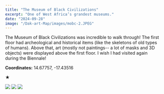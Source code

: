 ```yaml
---
title: "The Museum of Black Civilizations"
excerpt: "One of West Africa’s grandest museums."
date: "2024-09-28"
image: "/Dak-art-Map/images/mobc-2.JPEG"
---
```


The Museum of Black Civilizations was incredible to walk through! The first floor had archeological and historical items (like the skeletons of old types of humans). Above that, art (mostly not paintings-- a lot of masks and 3D objects) were displayed above the first floor. I wish I had visited again during the Biennale!

**Coordinates:** 14.67757, -17.43516

★

<div className="gallery grid grid-cols-3 gap-4">
  <img src="/Dak-art-Map/images/mobc-1.JPEG" />
  <img src="/Dak-art-Map/images/mobc-2.JPEG" />
  <img src="/Dak-art-Map/images/mobc-3.JPEG" />
</div>
